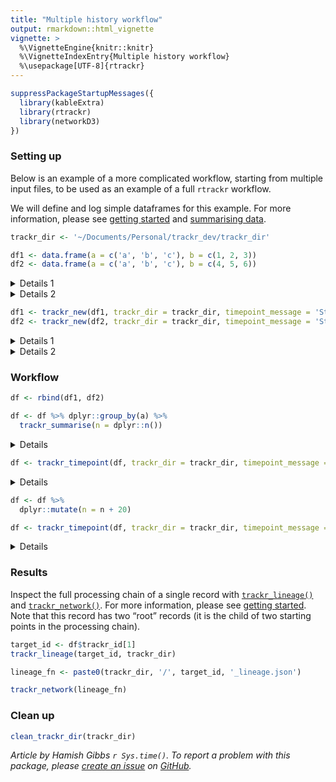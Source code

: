 ```yaml
---
title: "Multiple history workflow"
output: rmarkdown::html_vignette
vignette: >
  %\VignetteEngine{knitr::knitr}
  %\VignetteIndexEntry{Multiple history workflow}
  %\usepackage[UTF-8]{rtrackr}
---
```


```r
suppressPackageStartupMessages({
  library(kableExtra)
  library(rtrackr)
  library(networkD3)
})
```

### Setting up
Below is an example of a more complicated workflow, starting from multiple input files, to be used as an example of a full `rtrackr` workflow.

We will define and log simple dataframes for this example. For more information, please see [getting started](https://hamishgibbs.github.io/rtrackr/articles/getting_started.html) and [summarising data](https://hamishgibbs.github.io/rtrackr/articles/summarising_data.html).

```r
trackr_dir <- '~/Documents/Personal/trackr_dev/trackr_dir'

df1 <- data.frame(a = c('a', 'b', 'c'), b = c(1, 2, 3))
df2 <- data.frame(a = c('a', 'b', 'c'), b = c(4, 5, 6))
```
<details><summary>Details 1</summary>
**df1**
```r
kable(df1) %>%
  kable_styling(bootstrap_options = c("striped", "hover", "condensed"))
```
</details>
<details><summary>Details 2</summary>
**df2**
```r
kable(df2) %>%
  kable_styling(bootstrap_options = c("striped", "hover", "condensed"))
```
</details>

```r
df1 <- trackr_new(df1, trackr_dir = trackr_dir, timepoint_message = 'Start', suppress_success = TRUE)
df2 <- trackr_new(df2, trackr_dir = trackr_dir, timepoint_message = 'Start', suppress_success = TRUE)
```
<details><summary>Details 1</summary>
**df1**
```r
kable(df1) %>%
  kable_styling(bootstrap_options = c("striped", "hover", "condensed"))
```
</details>
<details><summary>Details 2</summary>
**df2**
```r
kable(df2) %>%
  kable_styling(bootstrap_options = c("striped", "hover", "condensed"))
```
</details>

### Workflow

```r
df <- rbind(df1, df2)

df <- df %>% dplyr::group_by(a) %>% 
  trackr_summarise(n = dplyr::n())
```
<details><summary>Details</summary>
```r
kable(df) %>%
  kable_styling(bootstrap_options = c("striped", "hover", "condensed"))
```
</details>
```r
df <- trackr_timepoint(df, trackr_dir = trackr_dir, timepoint_message = 'processing 1', suppress_success = TRUE)
```
<details><summary>Details</summary>
```r
kable(df) %>%
  kable_styling(bootstrap_options = c("striped", "hover", "condensed"))
```
</details>
```r
df <- df %>% 
  dplyr::mutate(n = n + 20)

df <- trackr_timepoint(df, trackr_dir = trackr_dir, timepoint_message = 'processing 1', suppress_success = TRUE)
```
<details><summary>Details</summary>
```r
kable(df) %>%
  kable_styling(bootstrap_options = c("striped", "hover", "condensed"))
```
</details>

### Results
Inspect the full processing chain of a single record with [`trackr_lineage()`](https://hamishgibbs.github.io/rtrackr/reference/trackr_lineage.html) and [`trackr_network()`](https://hamishgibbs.github.io/rtrackr/reference/trackr_network.html). For more information, please see [getting started](https://hamishgibbs.github.io/rtrackr/articles/getting_started.html). Note that this record has two "root" records (it is the child of two starting points in the processing chain).

```r
target_id <- df$trackr_id[1]
trackr_lineage(target_id, trackr_dir)

lineage_fn <- paste0(trackr_dir, '/', target_id, '_lineage.json')

trackr_network(lineage_fn)
```

### Clean up
```r
clean_trackr_dir(trackr_dir)
```

*Article by Hamish Gibbs `r Sys.time()`. To report a problem with this package, please [create an issue](https://github.com/hamishgibbs/rtrackr/issues) on [GitHub](https://github.com/hamishgibbs/rtrackr).*